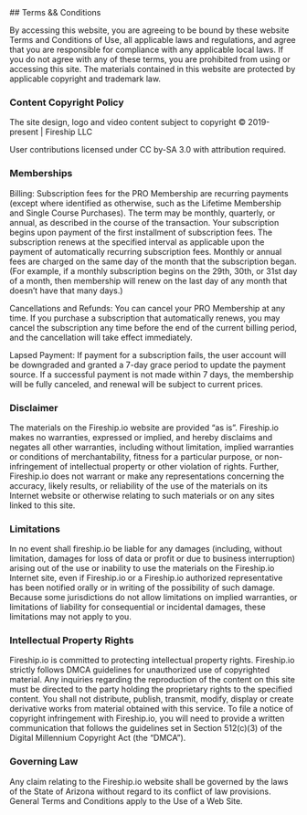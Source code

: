 <main className="container prose dark:prose-invert p-8">
  ## Terms && Conditions

  By accessing this website, you are agreeing to be bound by these website Terms and Conditions of Use, all applicable laws and regulations, and agree that you are responsible for compliance with any applicable local laws. If you do not agree with any of these terms, you are prohibited from using or accessing this site. The materials contained in this website are protected by applicable copyright and trademark law.

  ### Content Copyright Policy

  The site design, logo and video content subject to copyright © 2019-present | Fireship LLC

  User contributions licensed under CC by-SA 3.0 with attribution required.

  ### Memberships

  Billing: Subscription fees for the PRO Membership are recurring payments (except where identified as otherwise, such as the Lifetime Membership and Single Course Purchases). The term may be monthly, quarterly, or annual, as described in the course of the transaction. Your subscription begins upon payment of the first installment of subscription fees. The subscription renews at the specified interval as applicable upon the payment of automatically recurring subscription fees. Monthly or annual fees are charged on the same day of the month that the subscription began. (For example, if a monthly subscription begins on the 29th, 30th, or 31st day of a month, then membership will renew on the last day of any month that doesn’t have that many days.)

  Cancellations and Refunds: You can cancel your PRO Membership at any time. If you purchase a subscription that automatically renews, you may cancel the subscription any time before the end of the current billing period, and the cancellation will take effect immediately.

  Lapsed Payment: If payment for a subscription fails, the user account will be downgraded and granted a 7-day grace period to update the payment source. If a successful payment is not made within 7 days, the membership will be fully canceled, and renewal will be subject to current prices.

  ### Disclaimer

  The materials on the Fireship.io website are provided “as is”. Fireship.io makes no warranties, expressed or implied, and hereby disclaims and negates all other warranties, including without limitation, implied warranties or conditions of merchantability, fitness for a particular purpose, or non-infringement of intellectual property or other violation of rights. Further, Fireship.io does not warrant or make any representations concerning the accuracy, likely results, or reliability of the use of the materials on its Internet website or otherwise relating to such materials or on any sites linked to this site.

  ### Limitations

  In no event shall fireship.io be liable for any damages (including, without limitation, damages for loss of data or profit or due to business interruption) arising out of the use or inability to use the materials on the Fireship.io Internet site, even if Fireship.io or a Fireship.io authorized representative has been notified orally or in writing of the possibility of such damage. Because some jurisdictions do not allow limitations on implied warranties, or limitations of liability for consequential or incidental damages, these limitations may not apply to you.

  ### Intellectual Property Rights

  Fireship.io is committed to protecting intellectual property rights. Fireship.io strictly follows DMCA guidelines for unauthorized use of copyrighted material. Any inquiries regarding the reproduction of the content on this site must be directed to the party holding the proprietary rights to the specified content. You shall not distribute, publish, transmit, modify, display or create derivative works from material obtained with this service.
  To file a notice of copyright infringement with Fireship.io, you will need to provide a written communication that follows the guidelines set in Section 512(c)(3) of the Digital Millennium Copyright Act (the “DMCA”).

  ### Governing Law

  Any claim relating to the Fireship.io website shall be governed by the laws of the State of Arizona without regard to its conflict of law provisions. General Terms and Conditions apply to the Use of a Web Site.
</main>
